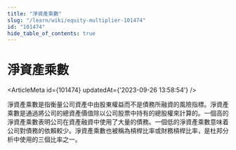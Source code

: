 ```yaml
---
title: "淨資產乘數"
slug: "/learn/wiki/equity-multiplier-101474"
id: "101474"
hide_table_of_contents: true
---
```



# 淨資產乘數

<ArticleMeta id={101474} updatedAt={'2023-09-26 13:58:54'} />
<div className='border-solid border-b border-t-0 my-4 border-[var(--ifm-color-gray-300)]' />

淨資產乘數是指衡量公司資產中由股東權益而不是債務所融資的風險指標。淨資產乘數是通過將公司的總資產價值除以公司股票中持有的總股權來計算的。一個高的淨資產乘數表明公司在資產融資中使用了大量的債務。一個低的淨資產乘數意味着公司對債務的依賴較少。淨資產乘數也被稱為槓桿比率或財務槓桿比率，是杜邦分析中使用的三個比率之一。
